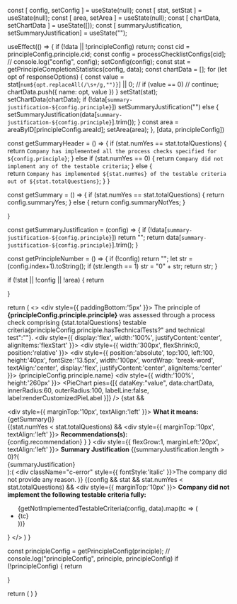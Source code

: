 
  const [ config, setConfig ] = useState(null);
  const [ stat, setStat ] = useState(null);
  const [ area, setArea ] = useState(null);
  const [ chartData, setChartData ] = useState([]);
  const [ summaryJustification, setSummaryJustification] = useState("");

  useEffect(() => {
    if (!data || !principleConfig)
      return;
    const cid = principleConfig.principle.cid;
    const config = processChecklistConfigs[cid];
    // console.log("config", config);
    setConfig(config);
    const stat = getPrincipleCompletionStatistics(config, data);
    const chartData = [];
    for (let opt of responseOptions) {
      const value = stat[`num${opt.replaceAll(/\s+/g,"")}`] || 0;
      // if (value == 0)
      //   continue;
      chartData.push({
        name: opt,
        value
      })
    }
    setStat(stat);
    setChartData(chartData);
    if (!data[`summary-justification-${config.principle}`])
      setSummaryJustification("")
    else {
      setSummaryJustification(data[`summary-justification-${config.principle}`].trim());
    }
    const area = areaByID[principleConfig.areaId];
    setArea(area);
  }, [data, principleConfig])

  const getSummaryHeader = () => {
    if (stat.numYes == stat.totalQuestions) {
      return `Company has implemented all the process checks specified for ${config.principle}`;
    } else if (stat.numYes == 0) {
      return `Company did not implement any of the testable criteria`;
    } else {      
      return `Company has implemented ${stat.numYes} of the testable criteria out of ${stat.totalQuestions}`;
    }
  }

  const getSummary = () => {
    if (stat.numYes == stat.totalQuestions) {
      return config.summaryYes;
    } else {
      return config.summaryNotYes;
    }

  }

  const getSummaryJustification = (config) => {
    if (!data[`summary-justification-${config.principle}`])
      return "";
    return data[`summary-justification-${config.principle}`].trim();
  }

  const getPrincipleNumber = () => {
    if (!config)
      return "";
    let str = (config.index+1).toString();
    if (str.length == 1)
      str = "0" + str;
    return str;
  }

  if (!stat || !config || !area) {
    return <div></div>
  }

  return (
    <>
      <div style={{ paddingBottom:'5px' }}>
        The principle of <b>{principleConfig.principle.principle}</b> was assessed through a process check comprising {stat.totalQuestions} testable criteria{principleConfig.principle.hasTechnicalTests?" and technical test":""}.
      </div>
      <div style={{ display:'flex', width:'100%', justifyContent:'center', alignItems:'flexStart' }}>
        <div style={{ width:'300px', flexShrink:0, position:'relative' }}>
          <div style={{ position:'absolute', top:100, left:100, height:'40px', fontSize:'13.5px', width:'100px', wordWrap: 'break-word', textAlign:'center', display:'flex', justifyContent:'center', alignItems:'center' }}>
            {principleConfig.principle.name}
          </div>
          <div style={{ width:'100%', height:'260px' }}>
            <PieChart
              pies={[{
                dataKey:"value",
                data:chartData,
                innerRadius:60,
                outerRadius:100,
                labelLine:false,
                label:renderCustomizedPieLabel
              }]}
            />
          </div>
          {stat && <div>
            <div style={{ marginTop:'10px', textAlign:'left' }}>
              <b>What it means:</b><br/>
              {getSummary()}
            </div>
            {(stat.numYes < stat.totalQuestions) && <div style={{ marginTop:'10px', textAlign:'left' }}>
              <b>Recommendations(s):</b><br/>
              {config.recommendation}
            </div>}
          </div>}
        </div>
        <div style={{ flexGrow:1, marginLeft:'20px', textAlign:'left' }}>
          <b>Summary Justification</b>
          {(summaryJustification.length > 0)?(
            <div>{summaryJustification}</div>
          ):(
            <div className="c-error" style={{ fontStyle:'italic' }}>The company did not provide any reason.</div>
          )}
          {(config && stat && stat.numYes < stat.totalQuestions) && <div style={{ marginTop:'10px' }}>
            <b>Company did not implement the following testable criteria fully:</b><br/>
            <ul style={styles.ul}>
              {getNotImplementedTestableCriteria(config, data).map(tc => (
                <li>{tc}</li>
              ))}
            </ul>
          </div>}
        </div>
      </div>
    </>
  )
}


  const principleConfig = getPrincipleConfig(principle);
  // console.log("principleConfig", principle, principleConfig)
  if (!principleConfig) {
    return <div></div>
  }

  return (
    <PrincipleSummarySingle data={props.getIBData(principleConfig.principle.cid)} principleConfig={principleConfig} />
  )
}